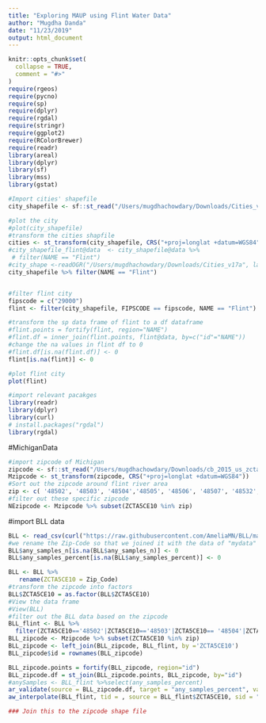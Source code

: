 ```yaml
---
title: "Exploring MAUP using Flint Water Data"
author: "Mugdha Danda"
date: "11/23/2019"
output: html_document
---
```


```r
knitr::opts_chunk$set(
  collapse = TRUE,
  comment = "#>"
)
require(rgeos)
require(pycno)
require(sp)
require(dplyr)
require(rgdal)
require(stringr)
require(ggplot2)
require(RColorBrewer)
require(readr)
library(areal)
library(dplyr)
library(sf)
library(mss)
library(gstat)
```

```r
#Import cities' shapefile 
city_shapefile <- sf::st_read("/Users/mugdhachowdary/Downloads/Cities_v17a", layer =  "Cities_v17a")

#plot the city 
#plot(city_shapefile)
#transform the cities shapfile 
cities <- st_transform(city_shapefile, CRS("+proj=longlat +datum=WGS84"))
#city_shapefile_flint@data  <- city_shapefile@data %>%
 # filter(NAME == "Flint") 
#city_shape <-readOGR("/Users/mugdhachowdary/Downloads/Cities_v17a", layer =  "Cities_v17a")
city_shapefile %>% filter(NAME == "Flint") 


#filter flint city 
fipscode = c("29000")
flint <- filter(city_shapefile, FIPSCODE == fipscode, NAME == "Flint")

#transform the sp data frame of flint to a df dataframe 
#flint.points = fortify(flint, region="NAME")
#flint.df = inner_join(flint.points, flint@data, by=c("id"="NAME"))
#change the na values in flint df to 0 
#flint.df[is.na(flint.df)] <- 0
flint[is.na(flint)] <- 0

#plot flint city 
plot(flint)

```

```r
#import relevant pacakges 
library(readr)
library(dplyr)
library(curl)
# install.packages("rgdal")
library(rgdal)
```


#MichiganData
```r
#import zipcode of Michigan 
zipcode <- sf::st_read("/Users/mugdhachowdary/Downloads/cb_2015_us_zcta510_500k/cb_2015_us_zcta510_500k.shp",layer="cb_2015_us_zcta510_500k")
Mzipcode <- st_transform(zipcode, CRS("+proj=longlat +datum=WGS84"))
#Sort out the zipcode around flint river area 
zip <- c( '48502', '48503', '48504','48505', '48506', '48507', '48532','48551','48553' )
#filter out these specific zipcode 
NEzipcode <- Mzipcode %>% subset(ZCTA5CE10 %in% zip)
```

#import BLL data 
```r
BLL <- read_csv(curl("https://raw.githubusercontent.com/AmeliaMN/BLL/master/2015/BLL_under6_zip_2015.csv"), na = c("NA", " ", "**"))
#we rename the Zip-Code so that we joined it with the data of "mydata" later.
BLL$any_samples_n[is.na(BLL$any_samples_n)] <- 0
BLL$any_samples_percent[is.na(BLL$any_samples_percent)] <- 0

BLL <- BLL %>%
   rename(ZCTA5CE10 = Zip_Code)
#transform the zipcode into factors 
BLL$ZCTA5CE10 = as.factor(BLL$ZCTA5CE10)
#View the data frame 
#View(BLL)
#filter out the BLL data based on the zipcode 
BLL_flint <- BLL %>%
  filter(ZCTA5CE10=='48502'|ZCTA5CE10=='48503'|ZCTA5CE10== '48504'|ZCTA5CE10=='48505'|ZCTA5CE10=='48506'|ZCTA5CE10== '48507'| ZCTA5CE10=='48532'|ZCTA5CE10=='48551'|ZCTA5CE10=='48553')
BLL_zipcode <- Mzipcode %>% subset(ZCTA5CE10 %in% zip)
BLL_zipcode <- left_join(BLL_zipcode, BLL_flint, by ='ZCTA5CE10') 
BLL_zipcode$id = rownames(BLL_zipcode)

BLL_zipcode.points = fortify(BLL_zipcode, region="id")
BLL_zipcode.df = st_join(BLL_zipcode.points, BLL_zipcode, by="id")
#anySamples <- BLL_flint %>%select(any_samples_percent)
ar_validate(source = BLL_zipcode.df, target = "any_samples_percent", varList = "Pop_under_age_six", method = "aw", verbose = TRUE)
aw_interpolate(BLL_flint, tid = , source = BLL_flint$ZCTA5CE10, sid = "GEOID", weight = "sum", output = "sf", extensive = "TOTAL_E")

### Join this to the zipcode shape file
```
